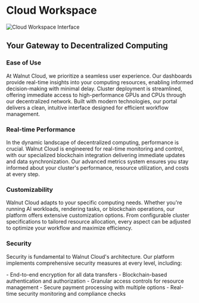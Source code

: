 # Cloud Workspace

<img src="/assets/docs/v1.0.1/consumer/1.1.png" alt="Cloud Workspace Interface" />

## Your Gateway to Decentralized Computing

### Ease of Use

At Walnut Cloud, we prioritize a seamless user experience. Our dashboards provide real-time insights into your computing resources, enabling informed decision-making with minimal delay. Cluster deployment is streamlined, offering immediate access to high-performance GPUs and CPUs through our decentralized network. Built with modern technologies, our portal delivers a clean, intuitive interface designed for efficient workflow management.

### Real-time Performance

In the dynamic landscape of decentralized computing, performance is crucial. Walnut Cloud is engineered for real-time monitoring and control, with our specialized blockchain integration delivering immediate updates and data synchronization. Our advanced metrics system ensures you stay informed about your cluster's performance, resource utilization, and costs at every step.

### Customizability

Walnut Cloud adapts to your specific computing needs. Whether you're running AI workloads, rendering tasks, or blockchain operations, our platform offers extensive customization options. From configurable cluster specifications to tailored resource allocation, every aspect can be adjusted to optimize your workflow and maximize efficiency.

### Security

Security is fundamental to Walnut Cloud's architecture. Our platform implements comprehensive security measures at every level, including:

<div className="mt-4">
  - End-to-end encryption for all data transfers
  - Blockchain-based authentication and authorization
  - Granular access controls for resource management
  - Secure payment processing with multiple options
  - Real-time security monitoring and compliance checks
</div>

